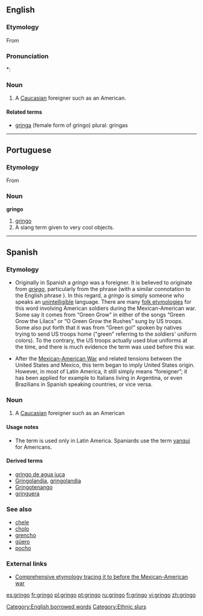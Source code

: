 ==English==
{{wikipedia}}

===Etymology===
From {{etyl|es}} {{term|gringo|lang=es}}

===Pronunciation===
*: {{rhymes|ɪŋɡəʊ}}

===Noun===
{{en-noun}}

# {{italbrac-colon|pejorative}} A [[Caucasian]] foreigner such as an American.

====Related terms====
* [[gringa]] (female form of gringo) plural: gringas

[[Category:English borrowed words]]

----

==Portuguese==

===Etymology===
From {{etyl|es}} {{term|gringo|lang=es}}

===Noun===
'''gringo'''

# [[#Noun|gringo]]
# A slang term given to very cool objects. {{italbrac|Brazil}}

----

==Spanish==

===Etymology===
* Originally in Spanish a ''gringo'' was a foreigner. It is believed to originate from ''[[griego]]'', particularly from the phrase {{term||hablar en griego|to speak in Greek}} (with a similar connotation to the English phrase {{term|it's all Greek to me|lang=en}}). In this regard, a ''gringo'' is simply someone who speaks an [[unintelligible]] language. There are many [[folk etymology|folk etymologies]] for this word involving American soldiers during the Mexican-American war. Some say it comes from “Green Grow” in either of the songs “Green Grow the Lilacs”  or “O Green Grow the Rushes” sung by US troops. Some also put forth that it was from “Green go!” spoken by natives trying to send US troops home ("green"  referring to the soldiers' uniform colors). To the contrary, the US troops actually used blue uniforms at the time, and there is much evidence the term was used before this war.

* After the [[w:Mexican-American War|Mexican-American War]] and related tensions between the United States and Mexico, this term began to imply United States origin. However, in most of Latin America, it still simply means “foreigner”; it has been applied for example to Italians living in Argentina, or even Brazilians in Spanish speaking countries, or vice versa.

===Noun===
{{es-noun-mf|feminine=gringa}}

# A [[Caucasian]] foreigner such as an American

====Usage notes====
* The term is used only in Latin America. Spaniards use the term [[yanqui]] for Americans.

====Derived terms====
* [[gringo de agua juca]] {{italbrac|Honduras}}
* [[Gringolandia]], [[gringolandia]] {{f}}
* [[Gringotenango]]
* [[gringuera]] {{f}} {{italbrac|Honduras}}

===See also===
* [[chele]] {{italbrac|Honduras}}
* [[cholo]]
* [[grencho]] {{italbrac|Honduras}}
* [[güero]]
* [[pocho]]

===External links===
* [http://www.marrder.com/htw/jan97/editorial.htm Comprehensive etymology tracing it to before the Mexican-American war]

[[Category:Ethnic slurs]]

[[es:gringo]]
[[fr:gringo]]
[[pl:gringo]]
[[pt:gringo]]
[[ru:gringo]]
[[fi:gringo]]
[[vi:gringo]]
[[zh:gringo]]
